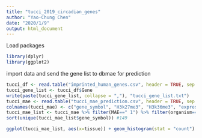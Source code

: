 ```yaml
---
title: "tucci_2019_circadian_genes"
author: "Yao-Chung Chen"
date: "2020/1/9"
output: html_document
---
```


Load packages
```r
library(dplyr)
library(ggplot2)
```

import data and send the gene list to dbmae for prediction
```r
tucci_df <- read.table("imprinted_human_genes.csv", header = TRUE, sep = ",")
tucci_gene_list <- tucci_df$Gene
write(paste(tucci_gene_list, collapse = ","), "tucci_gene_list.txt")
tucci_mae <- read.table("tucci_mae_prediction.csv", header = TRUE, sep = ",")
colnames(tucci_mae) <- c("gene_symbol", "H3k27me3", "H3k36me3", "expression", "MAE", "tissue", "organism")
tucci_mae_list <- tucci_mae %>% filter(MAE==" 1") %>% filter(organism==" human") # 696 observation
sort(unique(tucci_mae_list$gene_symbol)) #149
```

```r
ggplot(tucci_mae_list, aes(x=tissue)) + geom_histogram(stat = "count")
```
